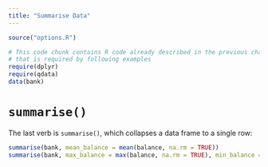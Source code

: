 ```yaml
---
title: "Summarise Data"
---
```


```r
source("options.R")
```

```r
# This code chunk contains R code already described in the previous chapters
# that is required by following examples
require(dplyr)
require(qdata)
data(bank)
```


# `summarise()`

The last verb is `summarise()`, which collapses a data frame to a single row:

```r
summarise(bank, mean_balance = mean(balance, na.rm = TRUE))
summarise(bank, max_balance = max(balance, na.rm = TRUE), min_balance = min(balance, na.rm = TRUE))
```

<!--
## Helper Functions for `summarise()`

* `first` returns the first value of a vector:

```r
summarise(bank, first(job))
```

* `last` returns the last value of a vector:

```r
summarise(bank, last(job))
```

* `nth` returns the nth value of a vector:

```r
summarise(bank, nth(job,8))
```

* `n()` returns the number of values in a vector:

```r
summarise(bank, n())
```

* `n_distinct` returns the number of distinct values in a vector:

```r
summarise(bank, n_distinct(job))
summarise(bank, n_distinct(education))
```

-->
